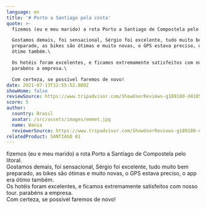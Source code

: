 ```yaml
---
language: en
title: '# Porto a Santiago pela costa'
quote: >-
  fizemos (eu e meu marido) a rota Porto a Santiago de Compostela pelo litoral.\

  Gostamos demais, foi sensacional, Sérgio foi excelente, tudo muito bem
  preparado, as bikes são ótimas e muito novas, o GPS estava preciso, o app era
  ótimo também.\

  Os hotéis foram excelentes, e ficamos extremamente satisfeitos com nosso tour.
  parabéns a empresa.\

  Com certeza, se possível faremos de novo!
date: 2021-07-13T12:55:52.880Z
showHome: false
reviewSource: https://www.tripadvisor.com/ShowUserReviews-g189180-d4105907-r796310266-Top_Bike_Tours_Portugal-Porto_Porto_District_Northern_Portugal.html
score: 5
author:
  country: Brasil
  avatar: /src/assets/images/emmet.jpg
  name: Wania
  reviewerSource: https://www.tripadvisor.com/ShowUserReviews-g189180-d4105907-r796310266-Top_Bike_Tours_Portugal-Porto_Porto_District_Northern_Portugal.html
relatedProduct: SANTIAGO 01
---
```


fizemos (eu e meu marido) a rota Porto a Santiago de Compostela pelo litoral.\
Gostamos demais, foi sensacional, Sérgio foi excelente, tudo muito bem
preparado, as bikes são ótimas e muito novas, o GPS estava preciso, o app era
ótimo também.\
Os hotéis foram excelentes, e ficamos extremamente satisfeitos com nosso tour.
parabéns a empresa.\
Com certeza, se possível faremos de novo!
